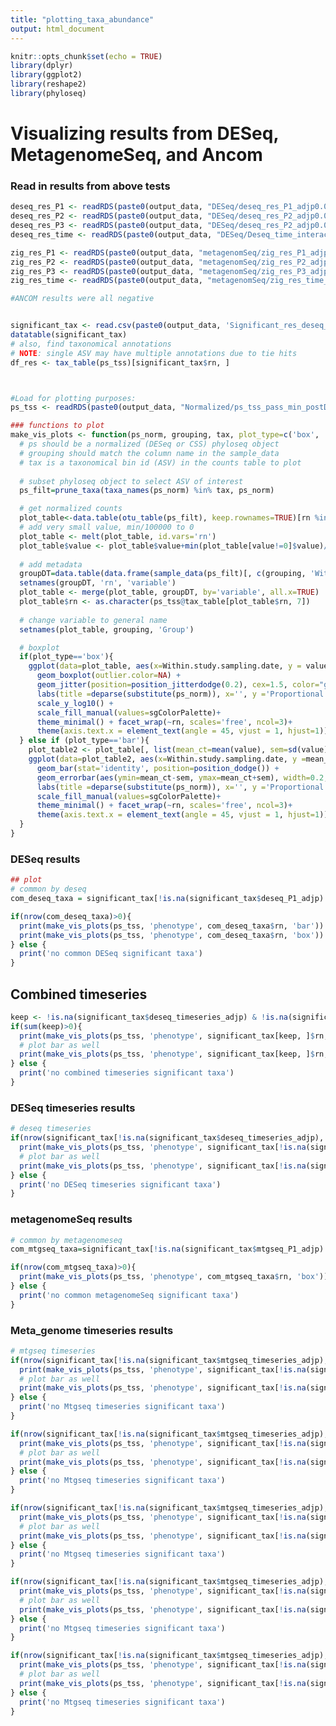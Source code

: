```yaml
---
title: "plotting_taxa_abundance"
output: html_document
---
```


```r
knitr::opts_chunk$set(echo = TRUE)
library(dplyr)
library(ggplot2)
library(reshape2)
library(phyloseq)
```

# Visualizing results from DESeq, MetagenomeSeq, and Ancom
### Read in results from above tests
```r
deseq_res_P1 <- readRDS(paste0(output_data, "DESeq/deseq_res_P1_adjp0.05.rds"))
deseq_res_P2 <- readRDS(paste0(output_data, "DESeq/deseq_res_P2_adjp0.05.rds"))
deseq_res_P3 <- readRDS(paste0(output_data, "DESeq/deseq_res_P2_adjp0.05.rds"))
deseq_res_time <- readRDS(paste0(output_data, "DESeq/Deseq_time_interaction_adjp0.05.rds"))

zig_res_P1 <- readRDS(paste0(output_data, "metagenomSeq/zig_res_P1_adjp0.05.rds"))
zig_res_P2 <- readRDS(paste0(output_data, "metagenomSeq/zig_res_P2_adjp0.05.rds"))
zig_res_P3 <- readRDS(paste0(output_data, "metagenomSeq/zig_res_P3_adjp0.05.rds"))
zig_res_time <- readRDS(paste0(output_data, "metagenomSeq/zig_res_time_adjp0.05.rds"))

#ANCOM results were all negative


significant_tax <- read.csv(paste0(output_data, 'Significant_res_deseq_q0.05_mtgseq_q0.05_tax.csv'))
datatable(significant_tax)
# also, find taxonomical annotations
# NOTE: single ASV may have multiple annotations due to tie hits
df_res <- tax_table(ps_tss)[significant_tax$rn, ]



#Load for plotting purposes:
ps_tss <- readRDS(paste0(output_data, "Normalized/ps_tss_pass_min_postDD_min0.03.rds"))

```


```r
### functions to plot
make_vis_plots <- function(ps_norm, grouping, tax, plot_type=c('box', 'bar')){
  # ps should be a normalized (DESeq or CSS) phyloseq object
  # grouping should match the column name in the sample_data
  # tax is a taxonomical bin id (ASV) in the counts table to plot
  
  # subset phyloseq object to select ASV of interest
  ps_filt=prune_taxa(taxa_names(ps_norm) %in% tax, ps_norm)

  # get normalized counts
  plot_table<-data.table(otu_table(ps_filt), keep.rownames=TRUE)[rn %in% tax]
  # add very small value, min/100000 to 0
  plot_table <- melt(plot_table, id.vars='rn')
  plot_table$value <- plot_table$value+min(plot_table[value!=0]$value)/100000
  
  # add metadata
  groupDT=data.table(data.frame(sample_data(ps_filt)[, c(grouping, 'Within.study.sampling.date')]), keep.rownames=TRUE)
  setnames(groupDT, 'rn', 'variable')
  plot_table <- merge(plot_table, groupDT, by='variable', all.x=TRUE)
  plot_table$rn <- as.character(ps_tss@tax_table[plot_table$rn, 7])
  
  # change variable to general name
  setnames(plot_table, grouping, 'Group')

  # boxplot
  if(plot_type=='box'){
    ggplot(data=plot_table, aes(x=Within.study.sampling.date, y = value, fill=Group)) + 
      geom_boxplot(outlier.color=NA) +
      geom_jitter(position=position_jitterdodge(0.2), cex=1.5, color="gray44") + 
      labs(title =deparse(substitute(ps_norm)), x='', y ='Proportional counts, log scale') + 
      scale_y_log10() + 
      scale_fill_manual(values=sgColorPalette)+
      theme_minimal() + facet_wrap(~rn, scales='free', ncol=3)+
      theme(axis.text.x = element_text(angle = 45, vjust = 1, hjust=1))
  } else if (plot_type=='bar'){
    plot_table2 <- plot_table[, list(mean_ct=mean(value), sem=sd(value)/sqrt(.N)), by=c('Group', 'Within.study.sampling.date', 'rn')]
    ggplot(data=plot_table2, aes(x=Within.study.sampling.date, y =mean_ct, fill=Group)) + 
      geom_bar(stat='identity', position=position_dodge()) +
      geom_errorbar(aes(ymin=mean_ct-sem, ymax=mean_ct+sem), width=0.2, position=position_dodge(0.9))+ 
      labs(title =deparse(substitute(ps_norm)), x='', y ='Proportional counts, 0 to 1 scale') +
      scale_fill_manual(values=sgColorPalette)+
      theme_minimal() + facet_wrap(~rn, scales='free', ncol=3)+
      theme(axis.text.x = element_text(angle = 45, vjust = 1, hjust=1))
  }
}


```


### DESeq results
```r
## plot
# common by deseq
com_deseq_taxa = significant_tax[!is.na(significant_tax$deseq_P1_adjp) & !is.na(significant_tax$deseq_P2_adjp) & !is.na(significant_tax$deseq_P3_adjp), ]

if(nrow(com_deseq_taxa)>0){
  print(make_vis_plots(ps_tss, 'phenotype', com_deseq_taxa$rn, 'bar'))
  print(make_vis_plots(ps_tss, 'phenotype', com_deseq_taxa$rn, 'box'))
} else {
  print('no common DESeq significant taxa')
}
```


## Combined timeseries
```r
keep <- !is.na(significant_tax$deseq_timeseries_adjp) & !is.na(significant_tax$mtgseq_timeseries_adjp)
if(sum(keep)>0){
  print(make_vis_plots(ps_tss, 'phenotype', significant_tax[keep, ]$rn, 'box'))
  # plot bar as well
  print(make_vis_plots(ps_tss, 'phenotype', significant_tax[keep, ]$rn, 'bar'))
} else {
  print('no combined timeseries significant taxa')
}
```


### DESeq timeseries results
```r
# deseq timeseries
if(nrow(significant_tax[!is.na(significant_tax$deseq_timeseries_adjp), ])>0){
  print(make_vis_plots(ps_tss, 'phenotype', significant_tax[!is.na(significant_tax$deseq_timeseries_adjp), ]$rn, 'box'))
  # plot bar as well
  print(make_vis_plots(ps_tss, 'phenotype', significant_tax[!is.na(significant_tax$deseq_timeseries_adjp), ]$rn, 'bar'))
} else {
  print('no DESeq timeseries significant taxa')
}
```


### metagenomeSeq results
```r
# common by metagenomeseq
com_mtgseq_taxa=significant_tax[!is.na(significant_tax$mtgseq_P1_adjp) & !is.na(significant_tax$mtgseq_P2_adjp) & !is.na(significant_tax$mtgseq_P3_adjp), ]

if(nrow(com_mtgseq_taxa)>0){
  print(make_vis_plots(ps_tss, 'phenotype', com_mtgseq_taxa$rn, 'box'))
} else {
  print('no common metagenomeSeq significant taxa')
}
```



### Meta_genome timeseries results
```r
# mtgseq timeseries
if(nrow(significant_tax[!is.na(significant_tax$mtgseq_timeseries_adjp),])>0){
  print(make_vis_plots(ps_tss, 'phenotype', significant_tax[!is.na(significant_tax$mtgseq_timeseries_adjp),]$rn[1:6], 'box'))
  # plot bar as well
  print(make_vis_plots(ps_tss, 'phenotype', significant_tax[!is.na(significant_tax$mtgseq_timeseries_adjp),]$rn[1:6], 'bar'))
} else {
  print('no Mtgseq timeseries significant taxa')
}

if(nrow(significant_tax[!is.na(significant_tax$mtgseq_timeseries_adjp),])>0){
  print(make_vis_plots(ps_tss, 'phenotype', significant_tax[!is.na(significant_tax$mtgseq_timeseries_adjp),]$rn[7:12], 'box'))
  # plot bar as well
  print(make_vis_plots(ps_tss, 'phenotype', significant_tax[!is.na(significant_tax$mtgseq_timeseries_adjp),]$rn[7:12], 'bar'))
} else {
  print('no Mtgseq timeseries significant taxa')
}

if(nrow(significant_tax[!is.na(significant_tax$mtgseq_timeseries_adjp),])>0){
  print(make_vis_plots(ps_tss, 'phenotype', significant_tax[!is.na(significant_tax$mtgseq_timeseries_adjp),]$rn[13:18], 'box'))
  # plot bar as well
  print(make_vis_plots(ps_tss, 'phenotype', significant_tax[!is.na(significant_tax$mtgseq_timeseries_adjp),]$rn[13:18], 'bar'))
} else {
  print('no Mtgseq timeseries significant taxa')
}

if(nrow(significant_tax[!is.na(significant_tax$mtgseq_timeseries_adjp),])>0){
  print(make_vis_plots(ps_tss, 'phenotype', significant_tax[!is.na(significant_tax$mtgseq_timeseries_adjp),]$rn[19:24], 'box'))
  # plot bar as well
  print(make_vis_plots(ps_tss, 'phenotype', significant_tax[!is.na(significant_tax$mtgseq_timeseries_adjp),]$rn[19:24], 'bar'))
} else {
  print('no Mtgseq timeseries significant taxa')
}

if(nrow(significant_tax[!is.na(significant_tax$mtgseq_timeseries_adjp), ])>0){
  print(make_vis_plots(ps_tss, 'phenotype', significant_tax[!is.na(significant_tax$mtgseq_timeseries_adjp), ]$rn[25:27], 'box'))
  # plot bar as well
  print(make_vis_plots(ps_tss, 'phenotype', significant_tax[!is.na(significant_tax$mtgseq_timeseries_adjp), ]$rn[25:27], 'bar'))
} else {
  print('no Mtgseq timeseries significant taxa')
}
```